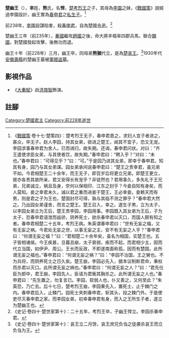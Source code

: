 '''楚幽王'''（{{bd|？||前228年||catIdx=X}}），'''芈'''姓，'''熊'''氏，名'''悍'''，[[楚考烈王|楚考烈王]]之子，其母為[[李園|李園]]之妹，《[[戰國策|戰國策]]》說經過李園設計，幽王實為[[春申君|春申君]]之[[私生子|私生子]]。<ref>《[[戰國策|戰國策]]·卷十七·楚策四》：楚考烈王无子，春申君患之，求妇人宜子者进之，甚众，卒无子。赵人李园，持其女弟，欲进之楚王，闻其不宜子，恐又无宠。李园求事春申君为舍人。已而谒归，故失期。还谒，春申君问状。对曰：“齐王遣使求臣女弟，与其使者饮，故失期。”春申君曰：“聘入乎？”对曰：“未也。”春申君曰：“可得见乎？”曰：“可。”于是园乃进其女弟，即幸于春申君。知其有身，园乃与其女弟谋。园女弟承间说春申君曰：“楚王之贵幸君，虽兄弟不如。今君相楚王二十余年，而王无子，即百岁后将更立兄弟。即楚王更立，彼亦各贵其故所亲，君又安得长有宠乎？非徒然也？君用事久，多失礼于王兄弟，兄弟诚立，祸且及身，奈何以保相印、江东之封乎？今妾自知有身矣，而人莫知。妾之幸君未久，诚以君之重而进妾于楚王，王必幸妾。妾赖天而有男，则是君之子为王也，楚国封尽可得，孰与其临不测之罪乎？”春申君大然之。乃出园女弟谨舍，而言之楚王。楚王召入，幸之。遂生子男，立为太子，以李园女弟立为王后，楚王贵李园，李园用事。李园既入其女弟为王后，子为太子，恐春申君语泄而益骄，阴养死士，欲杀春申君以灭口，而国人颇有知之者。春申君相楚二十五年，考烈王病。朱英谓春申君曰：“世有无妄之福，又有无妄之祸。今君处无妄之世，以事无妄之主，安不有无妄之人乎？”春申君曰：“何谓无妄之福？”曰：“君相楚二十余年矣，虽名为相国，实楚王也。五子皆相诸侯。今王疾甚，旦暮且崩，太子衰弱，疾而不起，而君相少主，因而代立当国，如伊尹、周公。王长而反政，不即遂南面称孤，因而有楚国。此所谓无妄之福也。”春申君曰：“何谓无妄之祸？”曰：“李园不治国，王之舅也。不为兵将，而阴养死士之日久矣。楚王崩，李园必先入，据本议制断君命，秉权而杀君以灭口。此所谓无妄之祸也。”春申君曰：“何谓无妄之人？”曰：“君先仕臣为郎中，君王崩，李园先人，臣请为君衝其胸杀之。此所谓无妄之人也。”春申君曰：“先生置之，勿复言已。李园，软弱人也，仆又善之，又何至此？”朱英恐，乃亡去。后十七日，楚考烈王崩，李园果先入，置死士，止于棘门之内。春申君后入，止棘门。园死士夹刺春申君，斩其头，投之棘门外。于是使吏尽灭春申君之家。而李园女弟，初幸春申君有身，而入之王所生子者，遂立为楚幽王也。</ref>

前238年，[[李園|李園]]設謀陷害，殺[[春申君|春申君]]，自為楚國[[令尹|令尹]]。<ref>《史记·卷四十·楚世家第十》：二十五年，考烈王卒，子幽王悍立。李园杀春申君。</ref>

楚幽王三年（前235年），[[秦國|秦國]]繼攻[[趙國|趙國]]之後，命大將辛梧率四郡兵馬，聯合[[魏国_(战国)|魏國]]，對楚國發起攻擊，後無功而退。

幽王十年（前228年）三月，幽王卒，同母弟'''熊猶'''代立，是為[[楚哀王|楚哀王]]。<ref>《史记·卷四十·楚世家第十》：哀王立二月馀，哀王庶兄负刍之徒袭杀哀王而立负刍为王。</ref>1930年代[[安徽|安徽]][[壽縣|壽縣]]的楚幽王墓被[[軍閥|軍閥]][[盜墓|盜墓]]。

==影視作品==
* 《[[大秦賦|大秦賦]]》由[[洪煥智|洪煥智]]飾演。

== 註腳 ==
<references/>

{{中国皇帝|父[[楚考烈王|楚考烈王]]|弟[[楚哀王|楚哀王]]|[[楚國|楚國君主]]|前237年—前228年}}
{{楚国君主}}
[[Category:楚國君主|Category:楚國君主]]
[[Category:前228年逝世|Category:前228年逝世]]